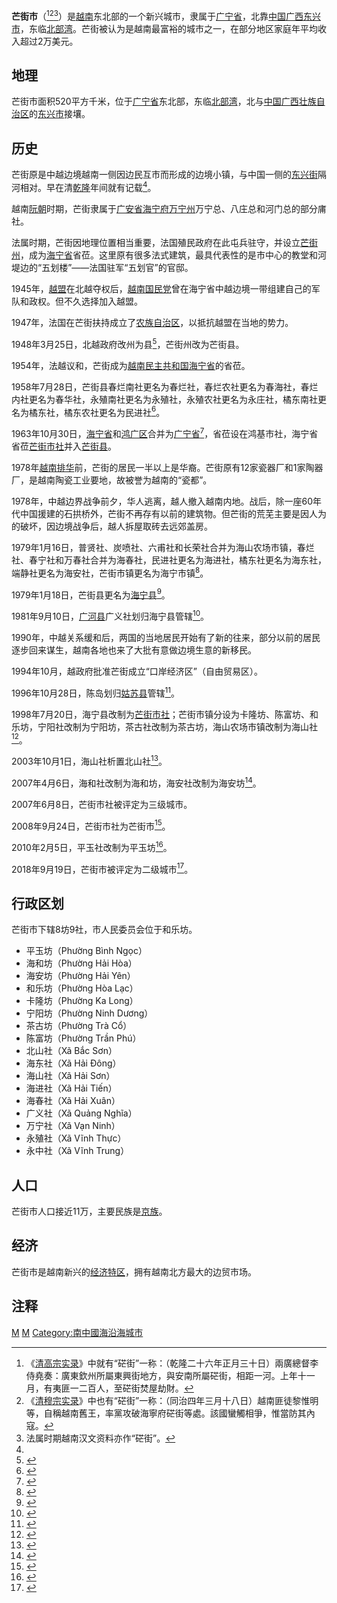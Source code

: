 {{Infobox Settlement
|name                   = 芒街市
|settlement_type        = 省辖市
|official_name          = 
|other_name             = 硭街
|native_name            = {{lang|vi|Thành phố Móng Cái}}
|nickname               = 
|motto                  = 
|image_skyline          = CuakhauMongCai.jpg
|imagesize              = 
|image_caption          = 芒街口岸
|image_flag             = 
|flag_size              = 
|image_seal             = 
|seal_size              = 
|image_shield           = 
|shield_size            = 
|image_blank_emblem     = 
|blank_emblem_size      = 
|image_map              = {{Infobox mapframe|frame-width=250|zoom=09}}
|mapsize                = 
|map_caption            = 
|image_map1             = 
|mapsize1               = 
|map_caption1           = 
|pushpin_map            = Vietnam
|pushpin_label_position = bottom
|pushpin_map_caption    = 
|pushpin_map1           = 
|pushpin_label_position1= 
|pushpin_map_caption1   = 
|subdivision_type       = 国家
|subdivision_name       = {{flag|Vietnam}}
|subdivision_type1      = [[越南行政区划|省]]
|subdivision_name1      = [[广宁省|广宁省]]
|subdivision_type2      = 行政区划
|subdivision_name2      = 8坊9社
|subdivision_type3      = 
|subdivision_name3      = 
|seat_type              = 
|seat                   = 
|government_type        = 
|leader_title           = 
|leader_name            = 
|leader_title1          = 
|leader_name1           = 
|established_title      = 
|established_date       = 
|area_magnitude         = 
|unit_pref              = 
|area_footnotes         = 
|area_total_km2         = 519.58
|area_land_km2          = 
|area_water_km2         = 
|area_water_percent     = 
|area_urban_km2         = 
|area_metro_km2         = 
|population_as_of       = 2018年
|population_footnotes   = 
|population_note        = 
|population_total       = 125000
|population_density_km2 = auto
|population_metro             = 
|population_density_metro_km2 = 
|population_urban             = 
|population_density_urban_km2 = 
|timezone               = [[越南标准时间|越南标准时间]]
|utc_offset             = +7
|elevation_footnotes    = 
|elevation_m            = 
|coor_type              = 
|coordinates            = 
|postal_code_type       = 
|postal_code            = 
|area_code              = 
|website                = [https://www.mongcai.gov.vn/vi-vn 芒街市电子信息门户网站]
|footnotes              = 
}}
'''芒街市'''（{{vie|v=Thành phố Móng Cái|hn=城庯硭街}}<ref name=shilu>《[[清实录|清高宗实录]]》中就有“硭街”一称：（乾隆二十六年正月三十日）兩廣總督李侍堯奏：廣東欽州所屬東興街地方，與安南所屬硭街，相距一河。上年十一月，有夷匪一二百人，至硭街焚屋劫財。</ref><ref>《[[清实录|清穆宗实录]]》中也有“硭街”一称：（同治四年三月十八日）越南匪徒黎惟明等，自稱越南舊王，率黨攻破海寧府硭街等處。該國蠻觸相爭，惟當防其內寇。</ref><ref>法属时期越南汉文资料亦作“硭街”。</ref>）是[[越南|越南]]东北部的一个新兴城市，隶属于[[广宁省|广宁省]]，北靠[[中国|中国]][[广西|广西]][[东兴市|东兴市]]，东临[[北部湾|北部湾]]。芒街被认为是越南最富裕的城市之一，在部分地区家庭年平均收入超过2万美元。

==地理==
芒街市面积520平方千米，位于[[广宁省|广宁省]]东北部，东临[[北部湾|北部湾]]，北与[[中国|中国]][[广西壮族自治区|广西壮族自治区]]的[[东兴市|东兴市]]接壤。

{{Weather box	
| collapsed  =	
| metric first = yes	
| single line = Y	
| location   =芒街 （1981－2010）
|Jan record high C = 31.1
|Feb record high C = 30.0
|Mar record high C = 35.0
|Apr record high C = 33.9
|May record high C = 37.8
|Jun record high C = 37.2
|Jul record high C = 38.9
|Aug record high C = 37.8
|Sep record high C = 38.9
|Oct record high C = 36.7
|Nov record high C = 33.3
|Dec record high C = 31.7
|year record high C = 38.9
|Jan high C = 19.4
|Feb high C = 19.4
|Mar high C = 21.7
|Apr high C = 25.6
|May high C = 30.0
|Jun high C = 31.7
|Jul high C = 31.7
|Aug high C = 31.7
|Sep high C = 31.7
|Oct high C = 29.4
|Nov high C = 25.6
|Dec high C = 21.7
|year high C = 26.6
|Jan mean C = 15.8
|Feb mean C = 16.4
|Mar mean C = 18.9
|Apr mean C = 22.8
|May mean C = 26.7
|Jun mean C = 28.3
|Jul mean C = 28.3
|Aug mean C = 28.3
|Sep mean C = 27.8
|Oct mean C = 25.0
|Nov mean C = 21.1
|Dec mean C = 17.5
|year mean C = 23.1
|Jan low C = 12.2
|Feb low C = 13.3
|Mar low C = 16.1
|Apr low C = 20.0
|May low C = 23.3
|Jun low C = 25.0
|Jul low C = 25.0
|Aug low C = 25.0
|Sep low C = 23.9
|Oct low C = 20.6
|Nov low C = 16.7
|Dec low C = 13.3
|year low C = 19.5
|Jan record low C = 1.1
|Feb record low C = 5.0
|Mar record low C = 6.7
|Apr record low C = 9.4
|May record low C = 14.4
|Jun record low C = 18.9
|Jul record low C = 20.0
|Aug record low C = 20.6
|Sep record low C = 16.1
|Oct record low C = 10.6
|Nov record low C = 2.8
|Dec record low C = 3.3
|year record low C = 1.1
|precipitation colour = green
|Jan precipitation mm = 38.1
|Feb precipitation mm = 58.4
|Mar precipitation mm = 76.2
|Apr precipitation mm = 96.5
|May precipitation mm = 304.8
|Jun precipitation mm = 475.0
|Jul precipitation mm = 599.5
|Aug precipitation mm = 571.5
|Sep precipitation mm = 332.8
|Oct precipitation mm = 182.9
|Nov precipitation mm = 81.3
|Dec precipitation mm = 40.6
|year precipitation mm = 2857.6
|source 1 = Sistema de Clasificación Bioclimática Mundial<ref name=climate>{{cite web
| url = http://www.globalbioclimatics.org/station/vi-monca.htm
| title = Vietnam - Moncay
| publisher = Centro de Investigaciones Fitosociológicas
| access-date = June 13, 2015
| archive-date = 2019-06-05
| archive-url = https://web.archive.org/web/20190605062135/http://www.globalbioclimatics.org/station/vi-monca.htm
| dead-url = no
}}</ref>
|date= June 2015}}

==历史==
芒街原是中越边境越南一侧因边民互市而形成的边境小镇，与中国一侧的[[东兴市|东兴街]]隔河相对。早在清[[乾隆|乾隆]]年间就有记载<ref name=shilu/>。

越南[[阮朝|阮朝]]时期，芒街隶属于[[广安省|广安省]][[海宁府|海宁府]][[万宁州|万宁州]]万宁总、八庄总和河门总的部分庯社。

法属时期，芒街因地理位置相当重要，法国殖民政府在此屯兵驻守，并设立[[芒街州|芒街州]]，成为[[海宁省|海宁省]]省莅。这里原有很多法式建筑，最具代表性的是市中心的教堂和河堤边的“五划楼”——法国驻军“五划官”的官邸。

1945年，[[越盟|越盟]]在北越夺权后，[[越南国民党|越南国民党]]曾在海宁省中越边境一带组建自己的军队和政权。但不久选择加入越盟。

1947年，法国在芒街扶持成立了[[农族自治区|农族自治区]]，以抵抗越盟在当地的势力。

1948年3月25日，北越政府改州为县<ref>{{Cite web |url=https://thuvienphapluat.vn/van-ban/Bo-may-hanh-chinh/Sac-lenh-148-SL-bai-bo-danh-tu-phu-chau-quan/36317/noi-dung.aspx |title=Sắc lệnh số 148/SL về việc bãi bỏ danh từ phủ, châu, quận do Chủ tịch Chính phủ Việt nam dân chủ cộng hoà ban hành |access-date=2020-03-22 |archive-date=2020-05-18 |archive-url=https://web.archive.org/web/20200518212625/https://thuvienphapluat.vn/van-ban/Bo-may-hanh-chinh/Sac-lenh-148-SL-bai-bo-danh-tu-phu-chau-quan/36317/noi-dung.aspx |dead-url=no }}</ref>，芒街州改为芒街县。

1954年，法越议和，芒街成为[[越南民主共和国|越南民主共和国]][[海宁省|海宁省]]的省莅。

1958年7月28日，芒街县春烂南社更名为春烂社，春烂农社更名为春海社，春烂内社更名为春华社，永殖南社更名为永殖社，永殖农社更名为永庄社，橘东南社更名为橘东社，橘东农社更名为民进社<ref>{{Cite web |url=https://thuvienphapluat.vn/van-ban/Bo-may-hanh-chinh/Nghi-dinh-240-NV-doi-ten-bay-xa-thuoc-huyen-Mong-Cai-tinh-Hai-Ninh-20652.aspx |title=Nghị định 240-NV năm 1958 về việc đổi tên bảy xã thuộc huyện Móng Cái tỉnh Hải Ninh do Bộ Nội vụ ban hành |access-date=2020-03-22 |archive-date=2019-08-29 |archive-url=https://web.archive.org/web/20190829231819/https://thuvienphapluat.vn/van-ban/Bo-may-hanh-chinh/Nghi-dinh-240-NV-doi-ten-bay-xa-thuoc-huyen-Mong-Cai-tinh-Hai-Ninh-20652.aspx |dead-url=no }}</ref>。

1963年10月30日，[[海宁省|海宁省]]和[[鸿广区|鸿广区]]合并为[[广宁省|广宁省]]<ref>{{Cite web |url=https://thuvienphapluat.vn/van-ban/Bo-may-hanh-chinh/Nghi-Quyet-hop-nhat-tinh-Hai-Ninh-va-khu-Hong-Quang-va-sap-nhap-xa-Huu-San-thuoc-huyen-Dinh-Lap-tinh-Hai-Ninh-huyen-Son-Dong-tinh-Ha-Bac/42700/noi-dung.aspx |title=Nghị Quyết về việc hợp nhất tỉnh Hải Ninh và khu Hồng Quảng và sáp nhập xã Hữu Sản thuộc huyện Đình Lập, tỉnh Hải Ninh, huyện Sơn Động, tỉnh Hà Bắc do Quốc hội ban hành |access-date=2020-03-22 |archive-date=2020-03-20 |archive-url=https://web.archive.org/web/20200320125824/https://thuvienphapluat.vn/van-ban/Bo-may-hanh-chinh/Nghi-Quyet-hop-nhat-tinh-Hai-Ninh-va-khu-Hong-Quang-va-sap-nhap-xa-Huu-San-thuoc-huyen-Dinh-Lap-tinh-Hai-Ninh-huyen-Son-Dong-tinh-Ha-Bac/42700/noi-dung.aspx |dead-url=no }}</ref>，省莅设在鸿基市社，海宁省省莅[[芒街市社|芒街市社]]并入[[芒街县|芒街县]]。

1978年[[越南排华|越南排华]]前，芒街的居民一半以上是华裔。芒街原有12家瓷器厂和1家陶器厂，是越南陶瓷工业要地，故被誉为越南的“瓷都”。 

1978年，中越边界战争前夕，华人逃离，越人撤入越南内地。战后，除一座60年代中国援建的石拱桥外，芒街不再存有以前的建筑物。但芒街的荒芜主要是因人为的破坏，因边境战争后，越人拆屋取砖去远郊盖房。

1979年1月16日，普贤社、炭喷社、六甫社和长荣社合并为海山农场市镇，春烂社、春宁社和万春社合并为海春社，民进社更名为海进社，橘东社更名为海东社，端静社更名为海安社，芒街市镇更名为海宁市镇<ref>{{Cite web |url=https://thuvienphapluat.vn/van-ban/Bo-may-hanh-chinh/Quyet-dinh-17-CP-phan-vach-dia-gioi-hanh-chinh-xa-thi-tran-doi-ten-xa-thi-tran-tinh-Quang-Ninh-57454.aspx |title=Quyết định 17-CP năm 1979 phân vạch địa giới hành chính một số xã, thị trấn và đổi tên một số xã và thị trấn thuộc tỉnh Quảng Ninh do Hội đồng Chính phủ ban hành |access-date=2020-03-22 |archive-date=2017-10-14 |archive-url=https://web.archive.org/web/20171014133320/https://thuvienphapluat.vn/van-ban/Bo-may-hanh-chinh/Quyet-dinh-17-CP-phan-vach-dia-gioi-hanh-chinh-xa-thi-tran-doi-ten-xa-thi-tran-tinh-Quang-Ninh-57454.aspx |dead-url=no }}</ref>。

1979年1月18日，芒街县更名为[[海宁县_(越南)|海宁县]]<ref>{{Cite web |url=https://thuvienphapluat.vn/van-ban/Bo-may-hanh-chinh/Quyet-dinh-so-22-CP-doi-ten-huyen-Mong-Cai-tinh-Quang-Ninh-thanh-huyen-Hai-Ninh-57848.aspx |title=Quyết định 22-CP năm 1979 về việc đổi tên huyện Móng Cái, tỉnh Quảng Ninh thành huyện Hải Ninh do Hội đồng Chính phủ ban hành |access-date=2020-03-22 |archive-date=2021-10-08 |archive-url=https://web.archive.org/web/20211008143435/https://thuvienphapluat.vn/van-ban/Bo-may-hanh-chinh/Quyet-dinh-so-22-CP-doi-ten-huyen-Mong-Cai-tinh-Quang-Ninh-thanh-huyen-Hai-Ninh-57848.aspx |dead-url=no }}</ref>。

1981年9月10日，[[广河县|广河县]]广义社划归海宁县管辖<ref>{{Cite web |url=https://thuvienphapluat.vn/van-ban/Bo-may-hanh-chinh/Quyet-dinh-63-HDBT-phan-vach-dia-gioi-xa-phuong-thi-tran-tinh-Quang-Ninh-43124.aspx |title=Quyết định 63-HĐBT năm 1981 về việc phân vạch địa giới một số xã, phường và thị trấn thuộc tỉnh Quảng Ninh do Hội đồng Bộ trưởng ban hành |access-date=2017-10-14 |archive-date=2017-10-14 |archive-url=https://web.archive.org/web/20171014133643/https://thuvienphapluat.vn/van-ban/Bo-may-hanh-chinh/Quyet-dinh-63-HDBT-phan-vach-dia-gioi-xa-phuong-thi-tran-tinh-Quang-Ninh-43124.aspx |dead-url=no }}</ref>。

1990年，中越关系缓和后，两国的当地居民开始有了新的往来，部分以前的居民逐步回来谋生，越南各地也来了大批有意做边境生意的新移民。

1994年10月，越政府批准芒街成立“口岸经济区”（自由贸易区）。

1996年10月28日，陈岛划归[[姑苏县|姑苏县]]管辖<ref>{{Cite web |url=https://thuvienphapluat.vn/van-ban/Bo-may-hanh-chinh/Nghi-dinh-66-CP-doi-ten-phuong-Ha-Long-thuoc-thanh-pho-Ha-Long-va-giao-dao-Chan-cua-huyen-Hai-Ninh-ve-huyen-Co-To-tinh-Quang-Ninh-40221.aspx |title=Nghị định 66-CP năm 1996 về việc đổi tên phường Hạ Long (thuộc thành phố Hạ Long) và giao đảo Chằn của huyện Hải Ninh về huyện Cô Tô (tỉnh Quảng Ninh) quản lý |access-date=2020-03-22 |archive-date=2020-04-01 |archive-url=https://web.archive.org/web/20200401173342/https://thuvienphapluat.vn/van-ban/Bo-may-hanh-chinh/Nghi-dinh-66-CP-doi-ten-phuong-Ha-Long-thuoc-thanh-pho-Ha-Long-va-giao-dao-Chan-cua-huyen-Hai-Ninh-ve-huyen-Co-To-tinh-Quang-Ninh-40221.aspx |dead-url=no }}</ref>。

1998年7月20日，海宁县改制为[[芒街市社|芒街市社]]；芒街市镇分设为卡隆坊、陈富坊、和乐坊，宁阳社改制为宁阳坊，茶古社改制为茶古坊，海山农场市镇改制为海山社<ref>{{Cite web |url=https://thuvienphapluat.vn/van-ban/Bat-dong-san/Nghi-dinh-52-1998-ND-CP-thanh-lap-thi-xa-Mong-Cai-thuoc-tinh-Quang-Ninh-va-thanh-lap-cac-phuong-xa-thuoc-thi-xa-41863.aspx |title=Nghị định 52/1998/NĐ-CP về việc thành lập thị xã Móng Cái thuộc tỉnh Quảng Ninh và thành lập các phường, xã thuộc thị xã |access-date=2020-03-22 |archive-date=2021-10-27 |archive-url=https://web.archive.org/web/20211027150318/https://thuvienphapluat.vn/van-ban/Bat-dong-san/Nghi-dinh-52-1998-ND-CP-thanh-lap-thi-xa-Mong-Cai-thuoc-tinh-Quang-Ninh-va-thanh-lap-cac-phuong-xa-thuoc-thi-xa-41863.aspx |dead-url=no }}</ref>。

2003年10月1日，海山社析置北山社<ref>{{Cite web |url=https://thuvienphapluat.vn/van-ban/Bo-may-hanh-chinh/Nghi-dinh-111-2003-ND-CP-thanh-lap-phuong-xa-thuoc-thanh-pho-Ha-Long-thi-xa-Mong-Cai-tinh-Quang-Ninh-51541.aspx |title=Nghị định 111/2003/NĐ-CP về việc thành lập phường, xã thuộc thành phố Hạ Long và thị xã Móng Cái, tỉnh Quảng Ninh |access-date=2020-03-22 |archive-date=2020-11-03 |archive-url=https://web.archive.org/web/20201103181948/https://thuvienphapluat.vn/van-ban/Bo-may-hanh-chinh/Nghi-dinh-111-2003-ND-CP-thanh-lap-phuong-xa-thuoc-thanh-pho-Ha-Long-thi-xa-Mong-Cai-tinh-Quang-Ninh-51541.aspx |dead-url=no }}</ref>。

2007年4月6日，海和社改制为海和坊，海安社改制为海安坊<ref>{{Cite web |url=https://thuvienphapluat.vn/van-ban/Bat-dong-san/Nghi-dinh-56-2007-ND-CP-thanh-lap-phuong-hai-hoa-Hai-Yen-thuoc-thi-xa-Mong-Cai-tinh-Quang-Ninh-18021.aspx |title=Nghị định 56/2007/NĐ-CP về việc thành lập phường hải hoà và phường Hải Yên thuộc thị xã Móng Cái, tỉnh Quảng Ninh |access-date=2020-03-22 |archive-date=2020-04-20 |archive-url=https://web.archive.org/web/20200420172657/https://thuvienphapluat.vn/van-ban/bat-dong-san/Nghi-dinh-56-2007-ND-CP-thanh-lap-phuong-hai-hoa-Hai-Yen-thuoc-thi-xa-Mong-Cai-tinh-Quang-Ninh-18021.aspx |dead-url=no }}</ref>。

2007年6月8日，芒街市社被评定为三级城市。

2008年9月24日，芒街市社为芒街市<ref>{{Cite web |url=https://thuvienphapluat.vn/van-ban/Bo-may-hanh-chinh/Nghi-dinh-03-ND-CP-thanh-lap-thanh-pho-Mong-Cai-thuoc-tinh-Quang-Ninh-71160.aspx |title=Nghị định 03/NĐ-CP về việc thành lập thành phố Móng Cái thuộc tỉnh Quảng Ninh |access-date=2020-03-22 |archive-date=2021-10-29 |archive-url=https://web.archive.org/web/20211029032134/https://thuvienphapluat.vn/van-ban/Bo-may-hanh-chinh/Nghi-dinh-03-ND-CP-thanh-lap-thanh-pho-Mong-Cai-thuoc-tinh-Quang-Ninh-71160.aspx |dead-url=no }}</ref>。

2010年2月5日，平玉社改制为平玉坊<ref>{{Cite web |url=https://thuvienphapluat.vn/van-ban/Bo-may-hanh-chinh/Nghi-quyet-07-NQ-CP-thanh-lap-cac-phuong-thanh-pho-Ha-Long-Mong-Cai-tinh-Quang-Ninh-101222.aspx |title=Nghị quyết 07/NQ-CP năm 2010 thành lập các phường thuộc thành phố Hạ Long và thành phố Móng Cái, tỉnh Quảng Ninh do Chính phủ ban hành |access-date=2020-03-22 |archive-date=2020-11-03 |archive-url=https://web.archive.org/web/20201103172931/https://thuvienphapluat.vn/van-ban/Bo-may-hanh-chinh/Nghi-quyet-07-NQ-CP-thanh-lap-cac-phuong-thanh-pho-Ha-Long-Mong-Cai-tinh-Quang-Ninh-101222.aspx |dead-url=no }}</ref>。

2018年9月19日，芒街市被评定为二级城市<ref>{{Cite web |url=https://thuvienphapluat.vn/van-ban/Xay-dung-Do-thi/Quyet-dinh-1206-QD-TTg-2018-cong-nhan-thanh-pho-Mong-Cai-la-do-thi-loai-II-thuoc-tinh-Quang-Ninh-394827.aspx |title=Quyết định 1206/QĐ-TTg năm 2018 về công nhận thành phố Móng Cái là đô thị loại II trực thuộc tỉnh Quảng Ninh do Thủ tướng Chính phủ ban hành |access-date=2020-03-30 |archive-date=2021-12-15 |archive-url=https://web.archive.org/web/20211215102925/https://thuvienphapluat.vn/van-ban/Xay-dung-Do-thi/Quyet-dinh-1206-QD-TTg-2018-cong-nhan-thanh-pho-Mong-Cai-la-do-thi-loai-II-thuoc-tinh-Quang-Ninh-394827.aspx |dead-url=no }}</ref>。

==行政区划==
芒街市下辖8坊9社，市人民委员会位于和乐坊。
*平玉坊（Phường Bình Ngọc）
*海和坊（Phường Hải Hòa）
*海安坊（Phường Hải Yên）
*和乐坊（Phường Hòa Lạc）
*卡隆坊（Phường Ka Long）
*宁阳坊（Phường Ninh Dương）
*茶古坊（Phường Trà Cổ）
*陈富坊（Phường Trần Phú）
*北山社（Xã Bắc Sơn）
*海东社（Xã Hải Đông）
*海山社（Xã Hải Sơn）
*海进社（Xã Hải Tiến）
*海春社（Xã Hải Xuân）
*广义社（Xã Quảng Nghĩa）
*万宁社（Xã Vạn Ninh）
*永殖社（Xã Vĩnh Thực）
*永中社（Xã Vĩnh Trung）

==人口==
芒街市人口接近11万，主要民族是[[京族|京族]]。

==经济==
芒街市是越南新兴的[[经济特区|经济特区]]，拥有越南北方最大的边贸市场。

==注释==
{{reflist|2}}

{{广宁省行政区划}}
{{越南东北部之县市镇区域划分}}

[[Category:越南城市|M]]
[[Category:广宁省|M]]
[[Category:南中國海沿海城市|Category:南中國海沿海城市]]